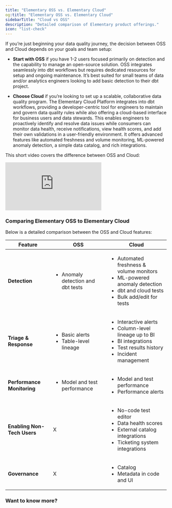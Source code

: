 ```yaml
---
title: "Elementary OSS vs. Elementary Cloud"
og:title: "Elementary OSS vs. Elementary Cloud"
sidebarTitle: "Cloud vs OSS"
description: "Detailed comparison of Elementary product offerings."
icon: "list-check"
---
```



If you’re just beginning your data quality journey, the decision between OSS and Cloud depends on your goals and team setup:

- **Start with OSS** if you have 1-2 users focused primarily on detection and the capability to manage an open-source solution. OSS integrates seamlessly into dbt workflows but requires dedicated resources for setup and ongoing maintenance. It’s best suited for small teams of data and/or analytics engineers looking to add basic detection to their dbt project.
  
- **Choose Cloud** if you’re looking to set up a scalable, collaborative data quality program. The Elementary Cloud Platform integrates into dbt workflows, providing a developer-centric tool for engineers to maintain and govern data quality rules while also offering a cloud-based interface for business users and data stewards. This enables engineers to proactively identify and resolve data issues while consumers can monitor data health, receive notifications, view health scores, and add their own validations in a user-friendly environment. It offers advanced features like automated freshness and volume monitoring, ML-powered anomaly detection, a simple data catalog,  and rich integrations.

This short video covers the difference between OSS and Cloud:

<Frame>
  <div style={{ paddingBottom: "64.98194945848375%" }}>
    <iframe
      src="https://www.loom.com/embed/01c6e1ae1ec045f2a594aa05ac56600f"
      frameborder="0"
      webkitAllowFullScreen
      mozAllowFullScreen
      allowfullscreen
      style={{
        position: "absolute",
        top: 0,
        left: 0,
        width: "100%",
        height: "100%",
      }}
    ></iframe>
  </div>
</Frame>

### Comparing Elementary OSS to Elementary Cloud

Below is a detailed comparison between the OSS and Cloud features: 

| Feature                | **OSS**                                  | **Cloud**                                                                                          |
|------------------------|------------------------------------------|---------------------------------------------------------------------------------------------------|
| **Detection**          | <ul><li>Anomaly detection and dbt tests</li></ul>       | <ul><li>Automated freshness & volume monitors</li><li>ML-powered anomaly detection</li><li>dbt and cloud tests</li><li>Bulk add/edit for tests</li></ul> |
| **Triage & Response**  | <ul><li>Basic alerts</li><li>Table-level lineage</li></ul> | <ul><li>Interactive alerts</li><li>Column-level lineage up to BI</li><li>BI integrations</li><li>Test results history</li><li>Incident management</li></ul> |
| **Performance Monitoring** | <ul><li>Model and test performance</li></ul>            | <ul><li>Model and test performance</li><li>Performance alerts</li></ul> |
| **Enabling Non-Tech Users** | X                                      | <ul><li>No-code test editor</li><li>Data health scores</li><li>External catalog integrations</li><li>Ticketing system integrations</li></ul> |
| **Governance**         | X                                      | <ul><li>Catalog</li><li>Metadata in code and UI</li></ul> |


### Want to know more?

<Card title="Book a call with our team" href="https://meetings-eu1.hubspot.com/joost-boonzajer-flaes/intro-call-docs" />

<Card title="Get started with a free Cloud trial" href="https://app.elementary-data.com/" />